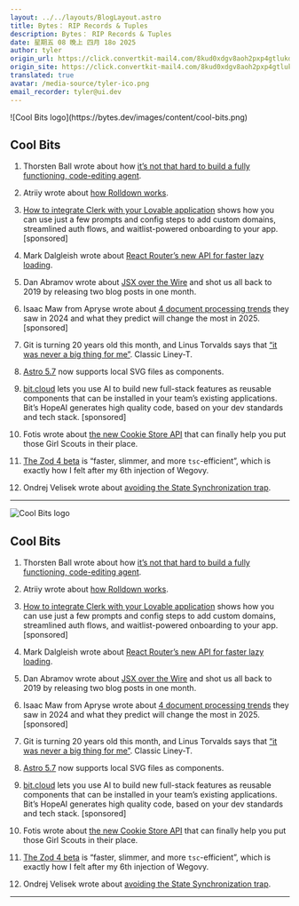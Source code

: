 ```yaml
---
layout: ../../layouts/BlogLayout.astro
title: Bytes： RIP Records & Tuples
description: Bytes： RIP Records & Tuples
date: 星期五 08 晚上 四月 18o 2025
author: tyler
origin_url: https://click.convertkit-mail4.com/8kud0xdgv8aoh2pxp4gtlukdpp599a3/wnh2h6uqkw69x3u7/aHR0cHM6Ly9ieXRlcy5kZXYvYXJjaGl2ZXMvMzg1
origin_site: https://click.convertkit-mail4.com/8kud0xdgv8aoh2pxp4gtlukdpp599a3/wnh2h6uqkw69x3u7/aHR0cHM6Ly9ieXRlcy5kZXYvYXJjaGl2ZXMvMzg1
translated: true
avatar: /media-source/tyler-ico.png
email_recorder: tyler@ui.dev
---
```



<Reference client:only="react" title="Bytes： RIP Records & Tuples" url="https://click.convertkit-mail4.com/8kud0xdgv8aoh2pxp4gtlukdpp599a3/wnh2h6uqkw69x3u7/aHR0cHM6Ly9ieXRlcy5kZXYvYXJjaGl2ZXMvMzg1" />

<Detail client:only="react">
	![Cool Bits logo](https://bytes.dev/images/content/cool-bits.png)

## Cool Bits

1.  Thorsten Ball wrote about how [it’s not that hard to build a fully functioning, code-editing agent](https://click.convertkit-mail4.com/8kud0xdgv8aoh2pxp4gtlukdpp599a3/7qh7h2u96o5vwqiz/aHR0cHM6Ly9hbXBjb2RlLmNvbS9ob3ctdG8tYnVpbGQtYW4tYWdlbnQ=).
    
2.  Atriiy wrote about [how Rolldown works](https://click.convertkit-mail4.com/8kud0xdgv8aoh2pxp4gtlukdpp599a3/owhkhwuw6rd3g9hv/aHR0cHM6Ly93d3cuYXRyaWl5LmRldi9ibG9nL3JvbGxkb3duLW1vZHVsZS1sb2FkZXItYW5kLWRlcGVuZGVuY3ktZ3JhcGg=).
    
3.  [How to integrate Clerk with your Lovable application](https://click.convertkit-mail4.com/8kud0xdgv8aoh2pxp4gtlukdpp599a3/z2hgh7uek3x9pxtp/aHR0cHM6Ly9nby5jbGVyay5jb20vZVF6dDVFYQ==) shows how you can use just a few prompts and config steps to add custom domains, streamlined auth flows, and waitlist-powered onboarding to your app. \[sponsored\]
    
4.  Mark Dalgleish wrote about [React Router’s new API for faster lazy loading](https://click.convertkit-mail4.com/8kud0xdgv8aoh2pxp4gtlukdpp599a3/p8hehqu42zokg0tq/aHR0cHM6Ly9yZW1peC5ydW4vYmxvZy9mYXN0ZXItbGF6eS1sb2FkaW5n).
    
5.  Dan Abramov wrote about [JSX over the Wire](https://click.convertkit-mail4.com/8kud0xdgv8aoh2pxp4gtlukdpp599a3/x0hph3uepw089vs5/aHR0cHM6Ly9vdmVycmVhY3RlZC5pby9qc3gtb3Zlci10aGUtd2lyZS8=) and shot us all back to 2019 by releasing two blog posts in one month.
    
6.  Isaac Maw from Apryse wrote about [4 document processing trends](https://click.convertkit-mail4.com/8kud0xdgv8aoh2pxp4gtlukdpp599a3/6qhehoul57evnmto/aHR0cHM6Ly9hcHJ5c2UuY29tL2Jsb2cvZG9jdW1lbnQtcHJvY2Vzc2luZy10cmVuZHMtcHJlZGljdGlvbnMtMjAyNT91dG1fY2FtcGFpZ249MDQxNzIwMjUmdXRtX21lZGl1bT1uZXdzbGV0dGVyJnV0bV9zb3VyY2U9Ynl0ZXMuZGV2) they saw in 2024 and what they predict will change the most in 2025. \[sponsored\]
    
7.  Git is turning 20 years old this month, and Linus Torvalds says that [“it was never a big thing for me”](https://click.convertkit-mail4.com/8kud0xdgv8aoh2pxp4gtlukdpp599a3/kkhmh2un5lvg6xil/aHR0cHM6Ly9kZXZjbGFzcy5jb20vMjAyNS8wNC8xMS8yMC15ZWFycy1vZi1naXQtbmV2ZXItYS1iaWctdGhpbmctZm9yLW1lLXNheXMtaW52ZW50b3ItbGludXMtdG9ydmFsZHMv). Classic Liney-T.
    
8.  [Astro 5.7](https://click.convertkit-mail4.com/8kud0xdgv8aoh2pxp4gtlukdpp599a3/58hvh8ugnm2pk4f6/aHR0cHM6Ly9hc3Ryby5idWlsZC9ibG9nL2FzdHJvLTU3MA==) now supports local SVG files as components.
    
9.  [bit.cloud](https://click.convertkit-mail4.com/8kud0xdgv8aoh2pxp4gtlukdpp599a3/25h2h9u382wr4xu3/aHR0cHM6Ly9iaXQuY2xvdWQvP3V0bV9zb3VyY2U9Qnl0ZXM=) lets you use AI to build new full-stack features as reusable components that can be installed in your team’s existing applications. Bit’s HopeAI generates high quality code, based on your dev standards and tech stack. \[sponsored\]
    
10.  Fotis wrote about [the new Cookie Store API](https://click.convertkit-mail4.com/8kud0xdgv8aoh2pxp4gtlukdpp599a3/qvh8h8ud4rpgoxal/aHR0cHM6Ly9mb3Rpcy54eXovcG9zdHMvdGhlLW5ldy1jb29raWUtc3RvcmUtYXBpLw==) that can finally help you put those Girl Scouts in their place.
    
11.  [The Zod 4 beta](https://click.convertkit-mail4.com/8kud0xdgv8aoh2pxp4gtlukdpp599a3/g3hnhwuml3w7p7tr/aHR0cHM6Ly92NC56b2QuZGV2L3Y0) is “faster, slimmer, and more `tsc`\-efficient”, which is exactly how I felt after my 6th injection of Wegovy.
    
12.  Ondrej Velisek wrote about [avoiding the State Synchronization trap](https://click.convertkit-mail4.com/8kud0xdgv8aoh2pxp4gtlukdpp599a3/9qhzhdud6prk9qh9/aHR0cHM6Ly9vbmRyZWp2ZWxpc2VrLmdpdGh1Yi5pby9hdm9pZC1zdGF0ZS1zeW5jaHJvbml6YXRpb24tdHJhcC8=).
    

* * *


</Detail>

![Cool Bits logo](https://bytes.dev/images/content/cool-bits.png)

## Cool Bits

1. Thorsten Ball wrote about how [it’s not that hard to build a fully functioning, code-editing agent](https://click.convertkit-mail4.com/8kud0xdgv8aoh2pxp4gtlukdpp599a3/7qh7h2u96o5vwqiz/aHR0cHM6Ly9hbXBjb2RlLmNvbS9ob3ctdG8tYnVpbGQtYW4tYWdlbnQ=).

2. Atriiy wrote about [how Rolldown works](https://click.convertkit-mail4.com/8kud0xdgv8aoh2pxp4gtlukdpp599a3/owhkhwuw6rd3g9hv/aHR0cHM6Ly93d3cuYXRyaWl5LmRldi9ibG9nL3JvbGxkb3duLW1vZHVsZS1sb2FkZXItYW5kLWRlcGVuZGVuY3ktZ3JhcGg=).

3. [How to integrate Clerk with your Lovable application](https://click.convertkit-mail4.com/8kud0xdgv8aoh2pxp4gtlukdpp599a3/z2hgh7uek3x9pxtp/aHR0cHM6Ly9nby5jbGVyay5jb20vZVF6dDVFYQ==) shows how you can use just a few prompts and config steps to add custom domains, streamlined auth flows, and waitlist-powered onboarding to your app. \[sponsored]

4. Mark Dalgleish wrote about [React Router’s new API for faster lazy loading](https://click.convertkit-mail4.com/8kud0xdgv8aoh2pxp4gtlukdpp599a3/p8hehqu42zokg0tq/aHR0cHM6Ly9yZW1peC5ydW4vYmxvZy9mYXN0ZXItbGF6eS1sb2FkaW5n).

5. Dan Abramov wrote about [JSX over the Wire](https://click.convertkit-mail4.com/8kud0xdgv8aoh2pxp4gtlukdpp599a3/x0hph3uepw089vs5/aHR0cHM6Ly9vdmVycmVhY3RlZC5pby9qc3gtb3Zlci10aGUtd2lyZS8=) and shot us all back to 2019 by releasing two blog posts in one month.

6. Isaac Maw from Apryse wrote about [4 document processing trends](https://click.convertkit-mail4.com/8kud0xdgv8aoh2pxp4gtlukdpp599a3/6qhehoul57evnmto/aHR0cHM6Ly9hcHJ5c2UuY29tL2Jsb2cvZG9jdW1lbnQtcHJvY2Vzc2luZy10cmVuZHMtcHJlZGljdGlvbnMtMjAyNT91dG1fY2FtcGFpZ249MDQxNzIwMjUmdXRtX21lZGl1bT1uZXdzbGV0dGVyJnV0bV9zb3VyY2U9Ynl0ZXMuZGV2) they saw in 2024 and what they predict will change the most in 2025. \[sponsored]

7. Git is turning 20 years old this month, and Linus Torvalds says that [“it was never a big thing for me”](https://click.convertkit-mail4.com/8kud0xdgv8aoh2pxp4gtlukdpp599a3/kkhmh2un5lvg6xil/aHR0cHM6Ly9kZXZjbGFzcy5jb20vMjAyNS8wNC8xMS8yMC15ZWFycy1vZi1naXQtbmV2ZXItYS1iaWctdGhpbmctZm9yLW1lLXNheXMtaW52ZW50b3ItbGludXMtdG9ydmFsZHMv). Classic Liney-T.

8. [Astro 5.7](https://click.convertkit-mail4.com/8kud0xdgv8aoh2pxp4gtlukdpp599a3/58hvh8ugnm2pk4f6/aHR0cHM6Ly9hc3Ryby5idWlsZC9ibG9nL2FzdHJvLTU3MA==) now supports local SVG files as components.

9. [bit.cloud](https://click.convertkit-mail4.com/8kud0xdgv8aoh2pxp4gtlukdpp599a3/25h2h9u382wr4xu3/aHR0cHM6Ly9iaXQuY2xvdWQvP3V0bV9zb3VyY2U9Qnl0ZXM=) lets you use AI to build new full-stack features as reusable components that can be installed in your team’s existing applications. Bit’s HopeAI generates high quality code, based on your dev standards and tech stack. \[sponsored]

10. Fotis wrote about [the new Cookie Store API](https://click.convertkit-mail4.com/8kud0xdgv8aoh2pxp4gtlukdpp599a3/qvh8h8ud4rpgoxal/aHR0cHM6Ly9mb3Rpcy54eXovcG9zdHMvdGhlLW5ldy1jb29raWUtc3RvcmUtYXBpLw==) that can finally help you put those Girl Scouts in their place.

11. [The Zod 4 beta](https://click.convertkit-mail4.com/8kud0xdgv8aoh2pxp4gtlukdpp599a3/g3hnhwuml3w7p7tr/aHR0cHM6Ly92NC56b2QuZGV2L3Y0) is “faster, slimmer, and more `tsc`-efficient”, which is exactly how I felt after my 6th injection of Wegovy.

12. Ondrej Velisek wrote about [avoiding the State Synchronization trap](https://click.convertkit-mail4.com/8kud0xdgv8aoh2pxp4gtlukdpp599a3/9qhzhdud6prk9qh9/aHR0cHM6Ly9vbmRyZWp2ZWxpc2VrLmdpdGh1Yi5pby9hdm9pZC1zdGF0ZS1zeW5jaHJvbml6YXRpb24tdHJhcC8=).

***



